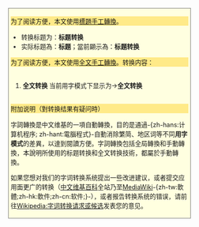 <div style="text-align:center; font-weight: bold;">{{{1|-{zh-tw:預設;zh-cn:默认;}-}}}</div>
<div style="margin: 5px auto; border: 1px gray solid; background-color: lightyellow; padding: 0.3em; z-index: 100; width: 360px; font-size: 90%; {{noteTA/skins|{{{1|}}}|background}}">
<div style="background: #FFEA88; {{noteTA/skins|{{{1|}}}|title}}">为了阅读方便，本文使用[[Help:中文维基百科的繁简处理#條目標題|<span style="{{noteTA/skins|{{{1|}}}|titleLink}}">標題手工轉換</span>]]。</div>
*转换标题为：'''标题转换'''
*实际标题為：'''标题'''；當前顯示為：'''标题转换'''
<div style="background: #FFEA88; {{noteTA/skins|{{{1|}}}|title}}">为了阅读方便，本文使用[[Help:中文维基百科的繁简处理#控制自动转换的代碼|<span style="{{noteTA/skins|{{{1|}}}|titleLink}}">全文手工轉換</span>]]。转换内容：</div>
<div style="padding: 3px">
#'''全文转换''' 当前用字模式下显示为→'''全文转换'''
</div>
<div class="toccolours mw-collapsible mw-collapsed" style="background-color: transparent; border: none;"><div style="background-color: #FFEA88; text-align: left; font-weight: normal; {{noteTA/skins|{{{1|}}}|title}}">附加说明（對转换结果有疑问時）</div><div class="mw-collapsible-content">
字詞轉換是中文维基的一項自動轉換，目的是通過-{zh-hans:计算机程序; zh-hant:電腦程式}-自動消除繁简、地区词等不同'''用字模式'''的差異，以達到閱讀方便。字詞轉換包括全局轉換和手動轉換，本說明所使用的标题转换和全文转换技術，都屬於手動轉換。

如果您想对我们的字词转换系统提出一些改进建议，或者提交应用面更广的转换（[[中文维基百科]]全站乃至[[MediaWiki]]-{zh-tw:軟體;zh-hk:軟件;zh-cn:软件;}-），或者报告转换系统的错误，请前往[[Wikipedia:字词转换请求或候选]]发表您的意见。
</div></div>
</div>